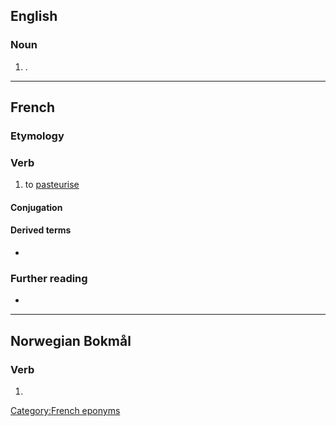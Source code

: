 ==English==

===Noun===
{{en-noun}}

# {{lb|en|British spelling}} {{alternative form of|en|pasteurizer}}.

----

==French==

===Etymology===
{{suffix|fr|pasteur|iser}}

===Verb===
{{fr-verb}}

# to [[pasteurise]]

====Conjugation====
{{fr-conj-auto}}

====Derived terms====
* {{l|fr|pasteurisation}}

===Further reading===
* {{R:TLFi}}

[[Category:French eponyms]]

----

==Norwegian Bokmål==

===Verb===
{{nb-verb-form}}

# {{imperative of|nb|pasteurisere}}